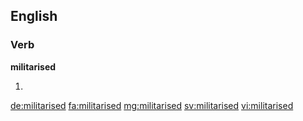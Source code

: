 ==English==

===Verb===
'''militarised'''

# {{en-past of|militarise}}

[[de:militarised]]
[[fa:militarised]]
[[mg:militarised]]
[[sv:militarised]]
[[vi:militarised]]